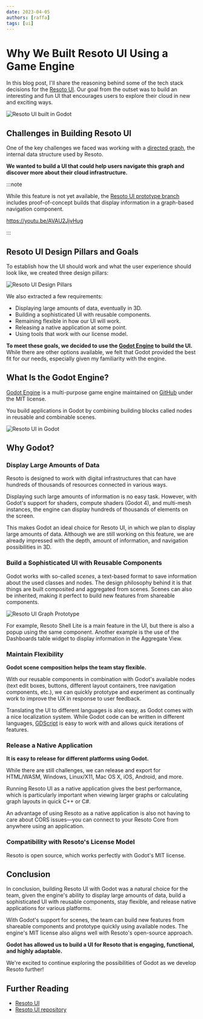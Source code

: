 ```yaml
---
date: 2023-04-05
authors: [raffa]
tags: [ui]
---
```


# Why We Built Resoto UI Using a Game Engine

In this blog post, I'll share the reasoning behind some of the tech stack decisions for the [Resoto UI](/docs/getting-started/explore-resoto/ui). Our goal from the outset was to build an interesting and fun UI that encourages users to explore their cloud in new and exciting ways.

![Resoto UI built in Godot](./img/banner.jpg)

<!--truncate-->

## Challenges in Building Resoto UI

One of the key challenges we faced was working with a [directed graph](/docs/edge/concepts/asset-inventory-graph), the internal data structure used by Resoto.

**We wanted to build a UI that could help users navigate this graph and discover more about their cloud infrastructure.**

:::note

While this feature is not yet available, the [Resoto UI prototype branch](https://github.com/someengineering/resoto-ui/tree/prototype) includes proof-of-concept builds that display information in a graph-based navigation component.

https://youtu.be/AVAU2JjvHug

:::

## Resoto UI Design Pillars and Goals

To establish how the UI should work and what the user experience should look like, we created three design pillars:

![Resoto UI Design Pillars](./img/resoto-ui-design-pillars.png)

We also extracted a few requirements:

- Displaying large amounts of data, eventually in 3D.
- Building a sophisticated UI with reusable components.
- Remaining flexible in how our UI will work.
- Releasing a native application at some point.
- Using tools that work with our license model.

**To meet these goals, we decided to use the [Godot Engine](https://godotengine.org) to build the UI.** While there are other options available, we felt that Godot provided the best fit for our needs, especially given my familiarity with the engine.

## What Is the Godot Engine?

[Godot Engine](https://godotengine.org) is a multi-purpose game engine maintained on [GitHub](https://github.com/godotengine/godot) under the MIT license.

You build applications in Godot by combining building blocks called nodes in reusable and combinable scenes.

![Resoto UI in Godot](./img/resoto-ui-editor-screenshot.jpg)

## Why Godot?

### Display Large Amounts of Data

Resoto is designed to work with digital infrastructures that can have hundreds of thousands of resources connected in various ways.

Displaying such large amounts of information is no easy task. However, with Godot's support for shaders, compute shaders (Godot 4), and multi-mesh instances, the engine can display hundreds of thousands of elements on the screen.

This makes Godot an ideal choice for Resoto UI, in which we plan to display large amounts of data. Although we are still working on this feature, we are already impressed with the depth, amount of information, and navigation possibilities in 3D.

### Build a Sophisticated UI with Reusable Components

Godot works with so-called _scenes_, a text-based format to save information about the used classes and nodes. The design philosophy behind it is that things are built composited and aggregated from scenes. Scenes can also be inherited, making it perfect to build new features from shareable components.

![Resoto UI Graph Prototype](./img/resoto_graph.gif)

For example, Resoto Shell Lite is a main feature in the UI, but there is also a popup using the same component. Another example is the use of the Dashboards table widget to display information in the Aggregate View.

### Maintain Flexibility

**Godot scene composition helps the team stay flexible.**

With our reusable components in combination with Godot's available nodes (text edit boxes, buttons, different layout containers, tree navigation components, etc.), we can quickly prototype and experiment as continually work to improve the UX in response to user feedback.

Translating the UI to different languages is also easy, as Godot comes with a nice localization system. While Godot code can be written in different languages, [GDScript](https://gdscript.com) is easy to work with and allows quick iterations of features.

### Release a Native Application

**It is easy to release for different platforms using Godot.**

While there are still challenges, we can release and export for HTML/WASM, Windows, Linux/X11, Mac OS X, iOS, Android, and more.

Running Resoto UI as a native application gives the best performance, which is particularly important when viewing larger graphs or calculating graph layouts in quick C++ or C#.

An advantage of using Resoto as a native application is also not having to care about CORS issues—you can connect to your Resoto Core from anywhere using an application.

### Compatibility with Resoto's License Model

Resoto is open source, which works perfectly with Godot's MIT license.

## Conclusion

In conclusion, building Resoto UI with Godot was a natural choice for the team, given the engine's ability to display large amounts of data, build a sophisticated UI with reusable components, stay flexible, and release native applications for various platforms.

With Godot's support for scenes, the team can build new features from shareable components and prototype quickly using available nodes. The engine's MIT license also aligns well with Resoto's open-source approach.

**Godot has allowed us to build a UI for Resoto that is engaging, functional, and highly adaptable.**

We're excited to continue exploring the possibilities of Godot as we develop Resoto further!

## Further Reading

- [Resoto UI](/docs/getting-started/explore-resoto/ui)
- [Resoto UI repository](https://github.com/someengineering/resoto-ui)
